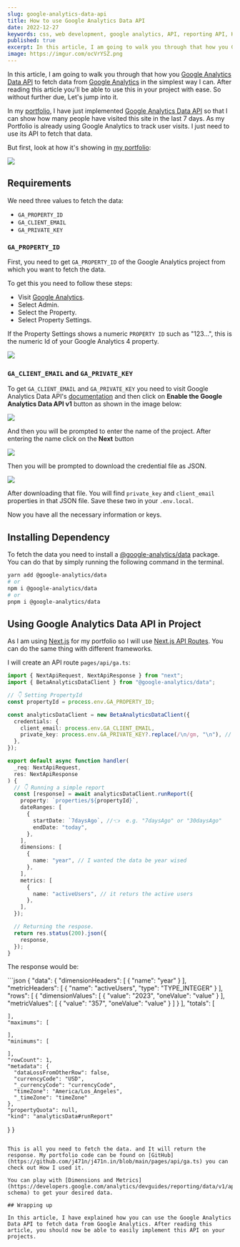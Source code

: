 ```yaml
---
slug: google-analytics-data-api
title: How to use Google Analytics Data API
date: 2022-12-27
keywords: css, web development, google analytics, API, reporting API, How to use Google Analytics Data API, google
published: true
excerpt: In this article, I am going to walk you through that how you Google Analytics Data API to fetch data from Google Analytics in the simplest way I can. After reading this article you'll be able to use this in your project with ease.
image: https://imgur.com/ocVrYSZ.png
---
```


In this article, I am going to walk you through that how you [Google Analytics Data API](https://developers.google.com/analytics/devguides/reporting/data/v1) to fetch data from [Google Analytics](https://analytics.google.com/) in the simplest way I can. After reading this article you'll be able to use this in your project with ease. So without further due, Let's jump into it.

In my [portfolio](https://j471n.in/), I have just implemented [Google Analytics Data API](https://developers.google.com/analytics/devguides/reporting/data/v1) so that I can show how many people have visited this site in the last 7 days. As my Portfolio is already using Google Analytics to track user visits. I just need to use its API to fetch that data.

But first, look at how it's showing in [my portfolio](https://j471n.in/):

![](https://i.imgur.com/gFNCTvQ.png)

## Requirements

We need three values to fetch the data:

- `GA_PROPERTY_ID`
- `GA_CLIENT_EMAIL`
- `GA_PRIVATE_KEY`

### `GA_PROPERTY_ID`

First, you need to get `GA_PROPERTY_ID` of the Google Analytics project from which you want to fetch the data.

To get this you need to follow these steps:

- Visit [Google Analytics](https://analytics.google.com/).
- Select Admin.
- Select the Property.
- Select Property Settings.

If the Property Settings shows a numeric `PROPERTY ID` such as "123...", this is the numeric Id of your Google Analytics 4 property.

![](https://i.imgur.com/scjFbin.png)

### `GA_CLIENT_EMAIL` and `GA_PRIVATE_KEY`

To get `GA_CLIENT_EMAIL` and `GA_PRIVATE_KEY` you need to visit Google Analytics Data API's [documentation](https://developers.google.com/analytics/devguides/reporting/data/v1/quickstart-client-libraries) and then click on **Enable the Google Analytics Data API v1** button as shown in the image below:

![](https://i.imgur.com/WrN2YwC.png)

And then you will be prompted to enter the name of the project. After entering the name click on the **Next** button

![](https://i.imgur.com/2BwwX84.png)

Then you will be prompted to download the credential file as JSON.

![](https://i.imgur.com/TU6qYrV.png)

After downloading that file. You will find `private_key` and `client_email` properties in that JSON file. Save these two in your `.env.local`.

Now you have all the necessary information or keys.

## Installing Dependency

To fetch the data you need to install a [@google-analytics/data](https://www.npmjs.com/package/@google-analytics/data) package. You can do that by simply running the following command in the terminal.

```bash
yarn add @google-analytics/data
# or
npm i @google-analytics/data
# or
pnpm i @google-analytics/data
```

## Using Google Analytics Data API in Project

As I am using [Next.js](https://nextjs.org/) for my portfolio so I will use [Next.js API Routes](https://nextjs.org/docs/api-routes/introduction). You can do the same thing with different frameworks.

I will create an API route `pages/api/ga.ts`:

```typescript
import { NextApiRequest, NextApiResponse } from "next";
import { BetaAnalyticsDataClient } from "@google-analytics/data";

// 👇 Setting PropertyId
const propertyId = process.env.GA_PROPERTY_ID;

const analyticsDataClient = new BetaAnalyticsDataClient({
  credentials: {
    client_email: process.env.GA_CLIENT_EMAIL,
    private_key: process.env.GA_PRIVATE_KEY?.replace(/\n/gm, "\n"), // replacing is necessary
  },
});

export default async function handler(
  _req: NextApiRequest,
  res: NextApiResponse
) {
  // 👇 Running a simple report
  const [response] = await analyticsDataClient.runReport({
    property: `properties/${propertyId}`,
    dateRanges: [
      {
        startDate: `7daysAgo`, //👈  e.g. "7daysAgo" or "30daysAgo"
        endDate: "today",
      },
    ],
    dimensions: [
      {
        name: "year", // I wanted the data be year wised
      },
    ],
    metrics: [
      {
        name: "activeUsers", // it returs the active users
      },
    ],
  });

  // Returning the respose.
  return res.status(200).json({
    response,
  });
}
```

The response would be:

<CodeTitle lang="json" title="Response" />
```json
{
  "data": {
    "dimensionHeaders": [
      {
        "name": "year"
      }
    ],
    "metricHeaders": [
      {
        "name": "activeUsers",
        "type": "TYPE_INTEGER"
      }
    ],
    "rows": [
      {
        "dimensionValues": [
          {
            "value": "2023",
            "oneValue": "value"
          }
        ],
        "metricValues": [
          {
            "value": "357",
            "oneValue": "value"
          }
        ]
      }
    ],
    "totals": [
      
    ],
    "maximums": [
      
    ],
    "minimums": [
      
    ],
    "rowCount": 1,
    "metadata": {
      "dataLossFromOtherRow": false,
      "currencyCode": "USD",
      "_currencyCode": "currencyCode",
      "timeZone": "America/Los_Angeles",
      "_timeZone": "timeZone"
    },
    "propertyQuota": null,
    "kind": "analyticsData#runReport"
  }
}
```

This is all you need to fetch the data. and It will return the response. My portfolio code can be found on [GitHub](https://github.com/j471n/j471n.in/blob/main/pages/api/ga.ts) you can check out How I used it.

You can play with [Dimensions and Metrics](https://developers.google.com/analytics/devguides/reporting/data/v1/api-schema) to get your desired data.

## Wrapping up

In this article, I have explained how you can use the Google Analytics Data API to fetch data from Google Analytics. After reading this article, you should now be able to easily implement this API on your projects.
